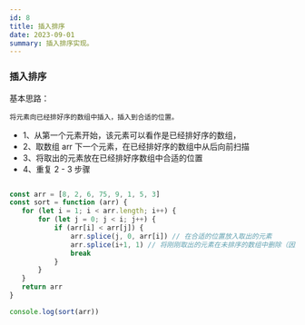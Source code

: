 ```yaml
---
id: 8
title: 插入排序
date: 2023-09-01
summary: 插入排序实现。
---
```


### 插入排序
基本思路：

    将元素向已经排好序的数组中插入，插入到合适的位置。

- 1、从第一个元素开始，该元素可以看作是已经排好序的数组，
- 2、取数组 arr 下一个元素，在已经排好序的数组中从后向前扫描
- 3、将取出的元素放在已经排好序数组中合适的位置
- 4、重复 2 - 3 步骤
```javascript

const arr = [8, 2, 6, 75, 9, 1, 5, 3]
const sort = function (arr) {
   for (let i = 1; i < arr.length; i++) {
       for (let j = 0; j < i; j++) {
           if (arr[i] < arr[j]) {
               arr.splice(j, 0, arr[i]) // 在合适的位置放入取出的元素
               arr.splice(i+1, 1) // 将刚刚取出的元素在未排序的数组中删除（因为已经放入到排好序的数组中了）
               break
           }
       }
   }
   return arr
}

console.log(sort(arr))
```